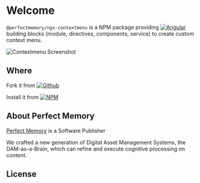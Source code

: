 
<Meta title="Context Menu/Introduction" />

# Welcome

`@perfectmemory/ngx-contextmenu` is a NPM package providing [![Angular](https://img.shields.io/badge/Angular-B52E31?logo=angular)](https://angular.io/) building blocks (module, directives, components, service) to create custom context menu.

![Contextmenu Screenshot](assets/contextmenu.png)

## Where

Fork it from [![Github](https://img.shields.io/badge/Github-1A1F23?logo=github)](https://github.com/PerfectMemory/ngx-contextmenu)

Install it from [![NPM](https://img.shields.io/badge/NPM-D70012?logo=npm)](https://www.npmjs.com/package/@perfectmemory/ngx-contextmenu)

## About Perfect Memory

[Perfect Memory](https://www.perfect-memory.com/) is a Software Publisher

We crafted a new generation of Digital Asset Management Systems, the DAM-as-a-Brain, which can refine and execute cognitive processing on content.

## License

<LICENSE />
